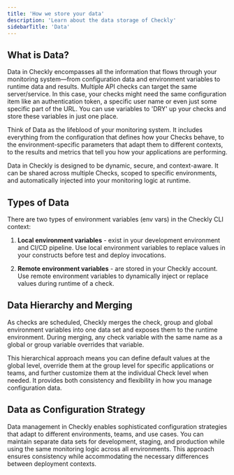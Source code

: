 ```yaml
---
title: 'How we store your data'
description: 'Learn about the data storage of Checkly'
sidebarTitle: 'Data'
---
```


## What is Data?

Data in Checkly encompasses all the information that flows through your monitoring system—from configuration data and environment variables to runtime data and results. Multiple API checks can target the same server/service. In this case, your checks might need the same configuration item like an authentication token, a specific user name or even just some specific part of the URL. You can use variables to 'DRY' up your checks and store these variables in just one place.

Think of Data as the lifeblood of your monitoring system. It includes everything from the configuration that defines how your Checks behave, to the environment-specific parameters that adapt them to different contexts, to the results and metrics that tell you how your applications are performing.

Data in Checkly is designed to be dynamic, secure, and context-aware. It can be shared across multiple Checks, scoped to specific environments, and automatically injected into your monitoring logic at runtime.

## Types of Data

There are two types of environment variables (env vars) in the Checkly CLI context:

1. **Local environment variables** - exist in your development environment and CI/CD pipeline. Use local environment variables to replace values in your constructs before test and deploy invocations.

2. **Remote environment variables** - are stored in your Checkly account. Use remote environment variables to dynamically inject or replace values during runtime of a check.

## Data Hierarchy and Merging

As checks are scheduled, Checkly merges the check, group and global environment variables into one data set and exposes them to the runtime environment. During merging, any check variable with the same name as a global or group variable overrides that variable.

This hierarchical approach means you can define default values at the global level, override them at the group level for specific applications or teams, and further customize them at the individual Check level when needed. It provides both consistency and flexibility in how you manage configuration data.

## Data as Configuration Strategy

Data management in Checkly enables sophisticated configuration strategies that adapt to different environments, teams, and use cases. You can maintain separate data sets for development, staging, and production while using the same monitoring logic across all environments. This approach ensures consistency while accommodating the necessary differences between deployment contexts.